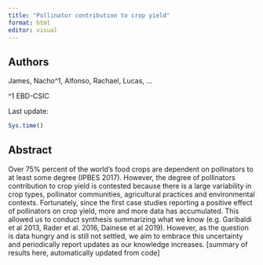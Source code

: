 ```yaml
---
title: "Pollinator contribution to crop yield"
format: html
editor: visual
---
```


## Authors

James, Nacho\^1, Alfonso, Rachael, Lucas, ...

\^1 EBD-CSIC

Last update:

```r
Sys.time()
```

## Abstract

Over 75% percent of the world's food crops are dependent on pollinators to at least some degree (IPBES 2017). However, the degree of pollinators contribution to crop yield is contested because there is a large variability in crop types, pollinator communities, agricultural practices and environmental contexts. Fortunately, since the first case studies reporting a positive effect of pollinators on crop yield, more and more data has accumulated. This allowed us to conduct synthesis summarizing what we know (e.g. Garibaldi et al 2013, Rader et al. 2016, Dainese et al 2019). However, as the question is data hungry and is still not settled, we aim to embrace this uncertainty and periodically report updates as our knowledge increases. \[summary of results here, automatically updated from code\]
